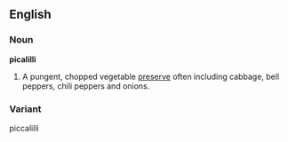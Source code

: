 ==English==
===Noun===
'''picalilli'''
# A pungent, chopped vegetable [[preserve]] often including cabbage, bell peppers, chili peppers and onions.

===Variant===
piccalilli